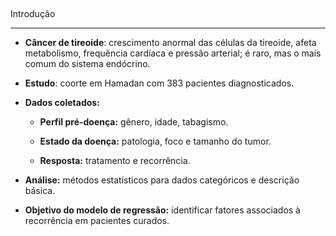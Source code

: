 ##  {#introducao data-menu-title="Introdução"}

[Introdução]{.slide-title}

<hr>

- **Câncer de tireoide**: crescimento anormal das células da tireoide, afeta metabolismo, frequência cardíaca e pressão arterial; é raro, mas o mais comum do sistema endócrino.

- **Estudo**: coorte em Hamadan com 383 pacientes diagnosticados.

- **Dados coletados:**

    - **Perfil pré-doença:** gênero, idade, tabagismo.

    - **Estado da doença:** patologia, foco e tamanho do tumor.

    - **Resposta:** tratamento e recorrência.

- **Análise:** métodos estatísticos para dados categóricos e descrição básica.

- **Objetivo do modelo de regressão:** identificar fatores associados à recorrência em pacientes curados.
